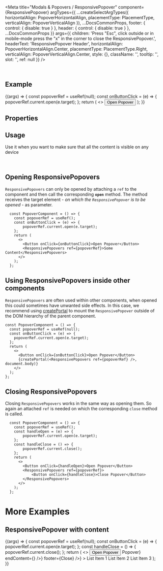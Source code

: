 
<Meta
  title="Modals & Popovers / ResponsivePopover"
  component={ResponsivePopover}
  argTypes={{
    ...createSelectArgTypes({
      horizontalAlign: PopoverHorizontalAlign,
      placementType: PlacementType,
      verticalAlign: PopoverVerticalAlign
    }),
    ...DocsCommonProps,
    footer: { control: { disable: true } },
    header: { control: { disable: true } },
    ...DocsCommonProps
  }}
  args={{
    children:
      'Press "Esc", click outside or in mobile-mode press the "x" in the corner to close the ResponsivePopover.',
    headerText: 'ResponsivePopover Header',
    horizontalAlign: PopoverHorizontalAlign.Center,
    placementType: PlacementType.Right,
    verticalAlign: PopoverVerticalAlign.Center,
    style: {},
    className: '',
    tooltip: '',
    slot: '',
    ref: null
  }}
/>

<DocsHeader />

<br />

## Example

<Canvas>
  <Story name="Default">
    {(args) => {
      const popoverRef = useRef(null);
      const onButtonClick = (e) => {
        popoverRef.current.open(e.target);
      };
      return (
        <>
          <Button onClick={onButtonClick}>Open Popover</Button>
          <ResponsivePopover {...args} ref={popoverRef} />
        </>
      );
    }}
  </Story>
</Canvas>

## Properties

<ArgsTable story="." />

## Usage

Use it when you want to make sure that all the content is visible on any device

<br />

## Opening ResponsivePopovers

`ResponsivePopovers` can only be opened by attaching a `ref` to the component and then call the corresponding **`open`** method. The method receives the target element - _on which the `ResponsivePopover` is to be opened_ - as parameter.

```JSX
  const PopoverComponent = () => {
    const popoverRef = useRef();
    const onButtonClick = (e) => {
        popoverRef.current.open(e.target);
    };
    return (
      <>
        <Button onClick={onButtonClick}>Open Popover</Button>
        <ResponsivePopovers ref={popoverRef}>Some Content</ResponsivePopovers>
      </>
    );
  };
```

## Using ResponsivePopovers inside other components

`ResponsivePopovers` are often used within other components, when opened this could sometimes have unwanted side effects.
In this case, we recommend using [createPortal](https://reactjs.org/docs/portals.html) to mount the `ResponsivePopover` outside of the DOM hierarchy of the parent component.

```JSX
const PopoverComponent = () => {
  const popoverRef = useRef(null);
  const onButtonClick = (e) => {
    popoverRef.current.open(e.target);
  };
  return (
    <>
      <Button onClick={onButtonClick}>Open Popover</Button>
      {createPortal(<ResponsivePopovers ref={popoverRef} />, document.body)}
    </>
  );
};
```

## Closing ResponsivePopovers

Closing `ResponsivePopovers` works in the same way as opening them. So again an attached `ref` is needed on which the corresponding `close` method is called.

```JSX
  const PopoverComponent = () => {
    const popoverRef = useRef();
    const handleOpen = (e) => {
        popoverRef.current.open(e.target);
    };
    const handleClose = () => {
        popoverRef.current.close();
    };
    return (
      <>
        <Button onClick={handleOpen}>Open Popover</Button>
        <ResponsivePopovers ref={popoverRef}>
            <Button onClick={handleClose}>Close Popover</Button>
        </ResponsivePopovers>
      </>
    );
  };
```

# More Examples

## ResponsivePopover with content

<Canvas>
  <Story name="with content">
    {(args) => {
      const popoverRef = useRef(null);
      const onButtonClick = (e) => {
        popoverRef.current.open(e.target);
      };
      const handleClose = () => {
        popoverRef.current.close();
      };
      return (
        <>
          <Button onClick={onButtonClick}>Open Popover</Button>
          <ResponsivePopover
            {...args}
            ref={popoverRef}
            header={<Bar middleContent={<Title>Popover</Title>} endContent={<Icon name="settings" />} />}
            footer={<Bar endContent={<Button onClick={handleClose}>Close</Button>} />}
          >
            <List style={{ width: '200px' }}>
              <StandardListItem info="3">List Item 1</StandardListItem>
              <StandardListItem info="2">List Item 2</StandardListItem>
              <StandardListItem info="1">List Item 3</StandardListItem>
            </List>
          </ResponsivePopover>
        </>
      );
    }}
  </Story>
</Canvas>
